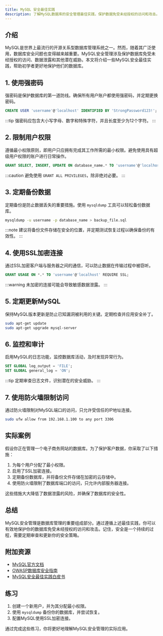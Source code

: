 ```yaml
---
title: MySQL 安全最佳实践
description: 了解MySQL数据库的安全管理最佳实践，保护数据免受未经授权的访问和攻击。
---
```


## 介绍

MySQL是世界上最流行的开源关系型数据库管理系统之一。然而，随着其广泛使用，数据库安全问题也变得越来越重要。MySQL安全管理涉及保护数据库免受未经授权的访问、数据泄露和其他潜在威胁。本文将介绍一些MySQL安全最佳实践，帮助初学者更好地保护他们的数据库。

## 1. 使用强密码

强密码是保护数据库的第一道防线。确保所有用户账户都使用强密码，并定期更换密码。

```sql
CREATE USER 'username'@'localhost' IDENTIFIED BY 'StrongPassword123!';
```

:::tip
强密码应包含大小写字母、数字和特殊字符，并且长度至少为12个字符。
:::

## 2. 限制用户权限

遵循最小权限原则，即用户只应拥有完成其工作所需的最小权限。避免使用具有超级用户权限的账户进行日常操作。

```sql
GRANT SELECT, INSERT, UPDATE ON database_name.* TO 'username'@'localhost';
```

:::caution
避免使用 `GRANT ALL PRIVILEGES`，除非绝对必要。
:::

## 3. 定期备份数据

定期备份是防止数据丢失的重要措施。使用 `mysqldump` 工具可以轻松备份数据库。

```bash
mysqldump -u username -p database_name > backup_file.sql
```

:::note
建议将备份文件存储在安全的位置，并定期测试恢复过程以确保备份的有效性。
:::

## 4. 使用SSL加密连接

通过SSL加密客户端与服务器之间的通信，可以防止数据在传输过程中被窃听。

```sql
GRANT USAGE ON *.* TO 'username'@'localhost' REQUIRE SSL;
```

:::warning
未加密的连接可能会导致敏感数据泄露。
:::

## 5. 定期更新MySQL

保持MySQL版本更新是防止已知漏洞被利用的关键。定期检查并应用安全补丁。

```bash
sudo apt-get update
sudo apt-get upgrade mysql-server
```

## 6. 监控和审计

启用MySQL的日志功能，监控数据库活动，及时发现异常行为。

```sql
SET GLOBAL log_output = 'FILE';
SET GLOBAL general_log = 'ON';
```

:::tip
定期审查日志文件，识别潜在的安全威胁。
:::

## 7. 使用防火墙限制访问

通过防火墙限制对MySQL端口的访问，只允许受信任的IP地址连接。

```bash
sudo ufw allow from 192.168.1.100 to any port 3306
```

## 实际案例

假设你正在管理一个电子商务网站的数据库。为了保护客户数据，你采取了以下措施：

1. 为每个用户分配了最小权限。
2. 启用了SSL加密连接。
3. 定期备份数据库，并将备份文件存储在加密的云存储中。
4. 使用防火墙限制了数据库端口的访问，只允许内部服务器连接。

这些措施大大降低了数据泄露的风险，并确保了数据库的安全性。

## 总结

MySQL安全管理是数据库管理的重要组成部分。通过遵循上述最佳实践，你可以有效地保护你的数据库免受未经授权的访问和攻击。记住，安全是一个持续的过程，需要定期审查和更新你的安全策略。

## 附加资源

- [MySQL官方文档](https://dev.mysql.com/doc/)
- [OWASP数据库安全指南](https://owasp.org/www-project-top-ten/)
- [MySQL安全最佳实践白皮书](https://www.mysql.com/why-mysql/white-papers/)

## 练习

1. 创建一个新用户，并为其分配最小权限。
2. 使用 `mysqldump` 备份你的数据库，并尝试恢复。
3. 配置MySQL使用SSL加密连接。

通过完成这些练习，你将更好地理解MySQL安全管理的实际应用。